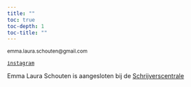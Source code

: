 ```yaml
---
title: ""
toc: true
toc-depth: 1
toc-title: ""
---
```


<small>emma.laura<!-- comment -->.schouten@gmai<!-- comment -->l.com</small>

[<kbd><i class="bi bi-instagram"></i> <small>instagram</small></kbd>](https://www.instagram.com/emmalauras/)

Emma Laura Schouten is aangesloten bij de [Schrijverscentrale](https://deschrijverscentrale.nl/auteurs/3912550) 


